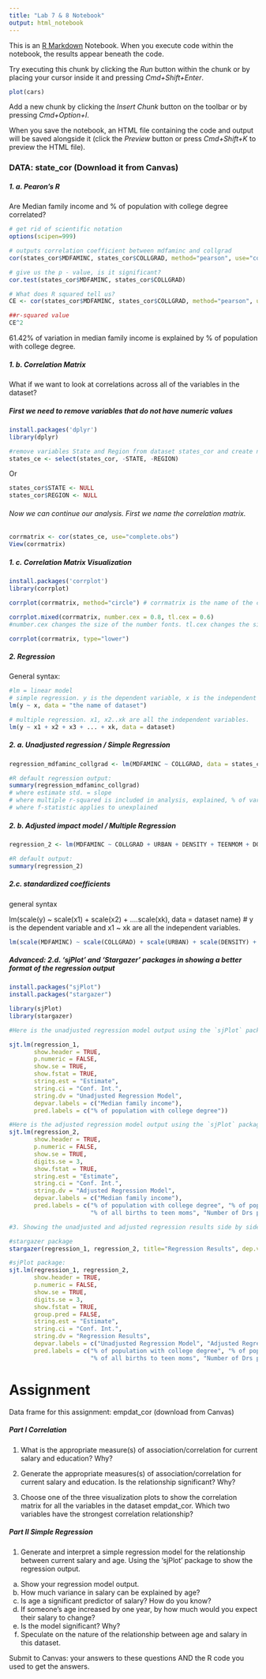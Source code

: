 ```yaml
---
title: "Lab 7 & 8 Notebook"
output: html_notebook
---
```


This is an [R Markdown](http://rmarkdown.rstudio.com) Notebook. When you execute code within the notebook, the results appear beneath the code. 

Try executing this chunk by clicking the *Run* button within the chunk or by placing your cursor inside it and pressing *Cmd+Shift+Enter*. 

```r
plot(cars)
```

Add a new chunk by clicking the *Insert Chunk* button on the toolbar or by pressing *Cmd+Option+I*.

When you save the notebook, an HTML file containing the code and output will be saved alongside it (click the *Preview* button or press *Cmd+Shift+K* to preview the HTML file).

### DATA: state_cor (Download it from Canvas)

##### 1. a. Pearon's R

Are Median family income and % of population with college degree correlated? 

```r
# get rid of scientific notation
options(scipen=999)

# outputs correlation coefficient between mdfaminc and collgrad
cor(states_cor$MDFAMINC, states_cor$COLLGRAD, method="pearson", use="complete.obs")

# give us the p - value, is it significant?
cor.test(states_cor$MDFAMINC, states_cor$COLLGRAD)

# What does R squared tell us?
CE <- cor(states_cor$MDFAMINC, states_cor$COLLGRAD, method="pearson", use="complete.obs")

##r-squared value
CE^2 
```

61.42% of variation in median family income is explained by % of population with college degree. 

##### 1. b. Correlation Matrix

What if we want to look at correlations across all of the variables in the dataset? 

##### First we need to remove variables that do not have numeric values

```r
install.packages('dplyr')
library(dplyr)

#remove variables State and Region from dataset states_cor and create new dataset states_ce
states_ce <- select(states_cor, -STATE, -REGION)
```

Or
```r
states_cor$STATE <- NULL
states_cor$REGION <- NULL
```

###### Now we can continue our analysis. First we name the correlation matrix.

```r
corrmatrix <- cor(states_ce, use="complete.obs")
View(corrmatrix)
```

##### 1. c. Correlation Matrix Visualization

```r
install.packages('corrplot')
library(corrplot)

corrplot(corrmatrix, method="circle") # corrmatrix is the name of the correlation matrix we created above

corrplot.mixed(corrmatrix, number.cex = 0.8, tl.cex = 0.6)
#number.cex changes the size of the number fonts. tl.cex changes the size of the labels

corrplot(corrmatrix, type="lower")
```

##### 2. Regression

General syntax: 

```r
#lm = linear model
# simple regression. y is the dependent variable, x is the independent variable. 
lm(y ~ x, data = "the name of dataset")

# multiple regression. x1, x2..xk are all the independent variables.
lm(y ~ x1 + x2 + x3 + ... + xk, data = dataset)
```


##### 2. a. Unadjusted regression / Simple Regression

```r
regression_mdfaminc_collgrad <- lm(MDFAMINC ~ COLLGRAD, data = states_cor)

#R default regression output:
summary(regression_mdfaminc_collgrad)
# where estimate std. = slope
# where multiple r-squared is included in analysis, explained, % of variation in analysis
# where f-statistic applies to unexplained 
```

##### 2. b. Adjusted impact model / Multiple Regression
```r
regression_2 <- lm(MDFAMINC ~ COLLGRAD + URBAN + DENSITY + TEENMOM + DOCTORS + HSGRAD, data = states_cor)

#R default output:
summary(regression_2)
```

##### 2.c. standardized coefficients

general syntax

lm(scale(y) ~ scale(x1) + scale(x2) + ….scale(xk), data = dataset name) # y is the dependent variable and x1 ~ xk are all the independent variables.

```r
lm(scale(MDFAMINC) ~ scale(COLLGRAD) + scale(URBAN) + scale(DENSITY) + scale(TEENMOM) + scale(DOCTORS) + scale(HSGRAD), data = states_cor)
```

##### Advanced: 2.d. 'sjPlot' and 'Stargazer' packages in showing a better format of the regression output

```r
install.packages("sjPlot")
install.packages("stargazer")

library(sjPlot)
library(stargazer)
```

```r
#Here is the unadjusted regression model output using the `sjPlot` package.

sjt.lm(regression_1, 
       show.header = TRUE,
       p.numeric = FALSE,
       show.se = TRUE,
       show.fstat = TRUE, 
       string.est = "Estimate",
       string.ci = "Conf. Int.",
       string.dv = "Unadjusted Regression Model",
       depvar.labels = c("Median family income"),
       pred.labels = c("% of population with college degree"))
```


```r
#Here is the adjusted regression model output using the `sjPlot` package
sjt.lm(regression_2, 
       show.header = TRUE,
       p.numeric = FALSE,
       show.se = TRUE,
       digits.se = 3,
       show.fstat = TRUE, 
       string.est = "Estimate",
       string.ci = "Conf. Int.",
       string.dv = "Adjusted Regression Model",
       depvar.labels = c("Median family income"),
       pred.labels = c("% of population with college degree", "% of population urban", "DensityPopulation per square mile",
                       "% of all births to teen moms", "Number of Drs per 100,000 population", "% of population with HS degree"))
```

```r
#3. Showing the unadjusted and adjusted regression results side by side

#stargazer package
stargazer(regression_1, regression_2, title="Regression Results", dep.var.labels=c("Median family income"), type="text")

#sjPlot package:
sjt.lm(regression_1, regression_2, 
       show.header = TRUE,
       p.numeric = FALSE,
       show.se = TRUE,
       digits.se = 3,
       show.fstat = TRUE, 
       group.pred = FALSE,
       string.est = "Estimate",
       string.ci = "Conf. Int.",
       string.dv = "Regression Results",
       depvar.labels = c("Unadjusted Regression Model", "Adjusted Regression Model"),
       pred.labels = c("% of population with college degree", "% of population urban", "DensityPopulation per square mile",
                       "% of all births to teen moms", "Number of Drs per 100,000 population", "% of population with HS degree"))

```

# Assignment

Data frame for this assignment:  empdat_cor (download from Canvas)


##### Part I Correlation

1.	What is the appropriate measure(s) of association/correlation for current salary and education? Why?

2.	Generate the appropriate measures(s) of association/correlation for current salary and education. Is the relationship significant? Why?

3.	Choose one of the three visualization plots to show the correlation matrix for all the variables in the dataset empdat_cor. Which two variables have the strongest correlation relationship? 

##### Part II Simple Regression

1.	Generate and interpret a simple regression model for the relationship between current salary and age. Using the ‘sjPlot’ package to show the regression output.

a.	Show your regression model output.
b.	How much variance in salary can be explained by age?
c.	Is age a significant predictor of salary? How do you know?
d.	If someone’s age increased by one year, by how much would you expect their salary to change?
e.	Is the model significant? Why?
f.	Speculate on the nature of the relationship between age and salary in this dataset.
 
Submit to Canvas: your answers to these questions AND the R code you used to get the answers.
